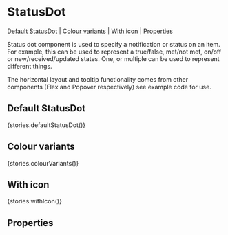 
<Meta title="Components/StatusDot" component={StatusDot} />

# StatusDot

[Default StatusDot](#default-StatusDot) | [Colour variants](#colour-variants) | [With icon](#with-icon) | [Properties](#properties)

Status dot component is used to specify a notification or status on an item. For example, this can be used to represent a true/false, met/not met, on/off or new/received/updated states. One, or multiple can be used to represent different things.

The horizontal layout and tooltip functionality comes from other components (Flex and Popover respectively) see example code for use.

## Default StatusDot

<Preview>
  <Story name="defaultStatusDot">{stories.defaultStatusDot()}</Story>
</Preview>

## Colour variants

<Preview>
  <Story name="colourVariants">{stories.colourVariants()}</Story>
</Preview>

## With icon

<Preview>
  <Story name="withIcon">{stories.withIcon()}</Story>
</Preview>

## Properties

<Props of={StatusDot} />
